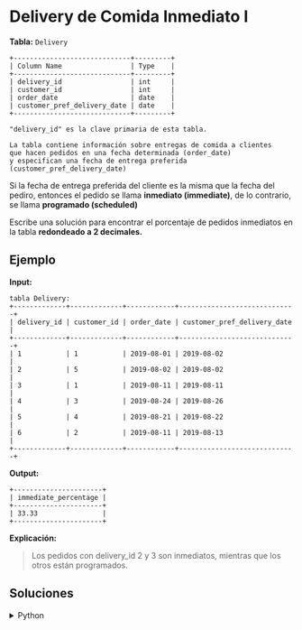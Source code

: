 # Delivery de Comida Inmediato I

**Tabla:** `Delivery`
```text
+-----------------------------+---------+
| Column Name                 | Type    |
+-----------------------------+---------+
| delivery_id                 | int     |
| customer_id                 | int     |
| order_date                  | date    |
| customer_pref_delivery_date | date    |
+-----------------------------+---------+

"delivery_id" es la clave primaria de esta tabla.

La tabla contiene información sobre entregas de comida a clientes 
que hacen pedidos en una fecha determinada (order_date) 
y especifican una fecha de entrega preferida (customer_pref_delivery_date) 
```

Si la fecha de entrega preferida del cliente es la misma que la fecha del pediro, entonces el pedido se llama **inmediato (immediate)**, de lo contrario, se llama **programado (scheduled)** 

Escribe una solución para encontrar el porcentaje de pedidos inmediatos en la tabla **redondeado a 2 decimales.**

## Ejemplo

**Input:**
```text
tabla Delivery:
+-------------+-------------+------------+-----------------------------+
| delivery_id | customer_id | order_date | customer_pref_delivery_date |
+-------------+-------------+------------+-----------------------------+
| 1           | 1           | 2019-08-01 | 2019-08-02                  |
| 2           | 5           | 2019-08-02 | 2019-08-02                  |
| 3           | 1           | 2019-08-11 | 2019-08-11                  |
| 4           | 3           | 2019-08-24 | 2019-08-26                  |
| 5           | 4           | 2019-08-21 | 2019-08-22                  |
| 6           | 2           | 2019-08-11 | 2019-08-13                  |
+-------------+-------------+------------+-----------------------------+
```

**Output:**
```text
+----------------------+
| immediate_percentage |
+----------------------+
| 33.33                |
+----------------------+
```

**Explicación:**
> Los pedidos con delivery_id 2 y 3 son inmediatos, mientras que los otros están programados.


## Soluciones

<details>
    <summary>Python</summary>
```python
import pandas as pd

def food_delivery(delivery: pd.DataFrame) -> pd.DataFrame:
    
    immediate_orders = (delivery['order_date'] == delivery['customer_pref_delivery_date']).sum()
    total_orders = len(delivery)
    
    immediate_percentage = round((immediate_orders / total_orders) * 100, 2)
    
    return pd.DataFrame({'immediate_percentage': [immediate_percentage]})
```
</details>
